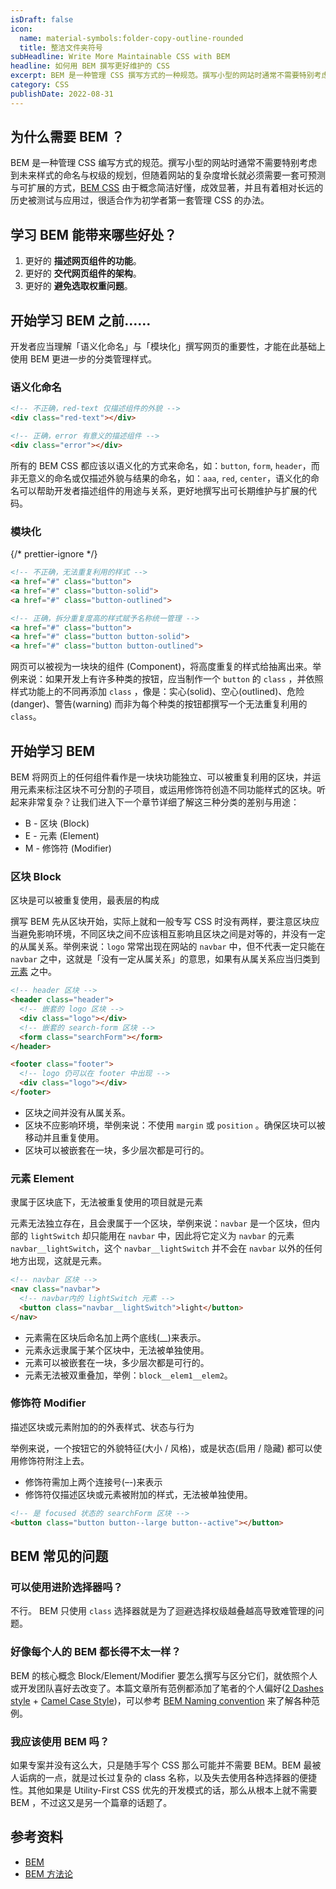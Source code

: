 ```yaml
---
isDraft: false
icon:
  name: material-symbols:folder-copy-outline-rounded
  title: 整洁文件夹符号
subHeadline: Write More Maintainable CSS with BEM
headline: 如何用 BEM 撰写更好维护的 CSS
excerpt: BEM 是一种管理 CSS 撰写方式的一种规范。撰写小型的网站时通常不需要特别考虑到未来样式的命名与权级的规划，但随着网站的复杂度增长就必须需要一套可预测与可扩充的方式，BEM CSS 由于概念简洁好懂，成效显著，并且有着相对长远的历史被测试与应用过，很适合作为初学者第一套管理 CSS 的办法。
category: CSS
publishDate: 2022-08-31
---
```


## 为什么需要 BEM ？

BEM 是一种管理 CSS 编写方式的规范。撰写小型的网站时通常不需要特别考虑到未来样式的命名与权级的规划，但随着网站的复杂度增长就必须需要一套可预测与可扩展的方式，[BEM CSS](https://getbem.com/) 由于概念简洁好懂，成效显著，并且有着相对长远的历史被测试与应用过，很适合作为初学者第一套管理 CSS 的办法。

## 学习 BEM 能带来哪些好处？

1. 更好的 **描述网页组件的功能**。
2. 更好的 **交代网页组件的架构**。
3. 更好的 **避免选取权重问题**。

## 开始学习 BEM 之前……

开发者应当理解「语义化命名」与「模块化」撰写网页的重要性，才能在此基础上使用 BEM 更进一步的分类管理样式。

### 语义化命名

```html
<!-- 不正确，red-text 仅描述组件的外貌 -->
<div class="red-text"></div>

<!-- 正确，error 有意义的描述组件 -->
<div class="error"></div>
```

所有的 BEM CSS 都应该以语义化的方式来命名，如：`button`, `form`, `header`，而非无意义的命名或仅描述外貌与结果的命名，如：`aaa`, `red`, `center`，语义化的命名可以帮助开发者描述组件的用途与关系，更好地撰写出可长期维护与扩展的代码。

### 模块化

{/* prettier-ignore */}
```html
<!-- 不正确，无法重复利用的样式 -->
<a href="#" class="button">
<a href="#" class="button-solid">
<a href="#" class="button-outlined">

<!-- 正确，拆分重复度高的样式赋予名称统一管理 -->
<a href="#" class="button">
<a href="#" class="button button-solid">
<a href="#" class="button button-outlined">
```

网页可以被视为一块块的组件 (Component)，将高度重复的样式给抽离出来。举例来说：如果开发上有许多种类的按钮，应当制作一个 `button` 的 `class` ，并依照样式功能上的不同再添加 `class` ，像是：实心(solid)、空心(outlined)、危险(danger)、警告(warning) 而非为每个种类的按钮都撰写一个无法重复利用的 `class`。

## 开始学习 BEM

BEM 将网页上的任何组件看作是一块块功能独立、可以被重复利用的区块，并运用元素来标注区块不可分割的子项目，或运用修饰符创造不同功能样式的区块。听起来非常复杂？让我们进入下一个章节详细了解这三种分类的差别与用途：

- B - 区块 (Block)
- E - 元素 (Element)
- M - 修饰符 (Modifier)

### 区块 Block

<Sidenote type="info">区块是可以被重复使用，最表层的构成</Sidenote>

撰写 BEM 先从区块开始，实际上就和一般专写 CSS 时没有两样，要注意区块应当避免影响环境，不同区块之间不应该相互影响且区块之间是对等的，并没有一定的从属关系。举例来说：`logo` 常常出现在网站的 `navbar` 中，但不代表一定只能在 `navbar` 之中，这就是「没有一定从属关系」的意思，如果有从属关系应当归类到 [元素](#元素-element) 之中。

```html
<!-- header 区块 -->
<header class="header">
  <!-- 嵌套的 logo 区块 -->
  <div class="logo"></div>
  <!-- 嵌套的 search-form 区块 -->
  <form class="searchForm"></form>
</header>

<footer class="footer">
  <!-- logo 仍可以在 footer 中出现 -->
  <div class="logo"></div>
</footer>
```

- 区块之间并没有从属关系。
- 区块不应影响环境，举例来说：不使用 `margin` 或 `position` 。确保区块可以被移动并且重复使用。
- 区块可以被嵌套在一块，多少层次都是可行的。

### 元素 Element

<Sidenote type="info">隶属于区块底下，无法被重复使用的项目就是元素</Sidenote>

元素无法独立存在，且会隶属于一个区块，举例来说：`navbar` 是一个区块，但内部的 `lightSwitch` 却只能用在 `navbar` 中，因此将它定义为 `navbar` 的元素 `navbar__lightSwitch`，这个 `navbar__lightSwitch` 并不会在 `navbar` 以外的任何地方出现，这就是元素。

```html
<!-- navbar 区块 -->
<nav class="navbar">
  <!-- navbar内的 lightSwitch 元素 -->
  <button class="navbar__lightSwitch">light</button>
</nav>
```

- 元素需在区块后命名加上两个底线(\_\_)来表示。
- 元素永远隶属于某个区块中，无法被单独使用。
- 元素可以被嵌套在一块，多少层次都是可行的。
- 元素无法被双重叠加，举例：`block__elem1__elem2`。

### 修饰符 Modifier

<Sidenote type="info">描述区块或元素附加的的外表样式、状态与行为</Sidenote>

举例来说，一个按钮它的外貌特征(大小 / 风格)，或是状态(启用 / 隐藏) 都可以使用修饰符附注上去。

- 修饰符需加上两个连接号(–-)来表示
- 修饰符仅描述区块或元素被附加的样式，无法被单独使用。

```html
<!-- 是 focused 状态的 searchForm 区块 -->
<button class="button button--large button--active"></button>
```

## BEM 常见的问题

### 可以使用进阶选择器吗？

不行。 BEM 只使用 `class` 选择器就是为了迴避选择权级越叠越高导致难管理的问题。

### 好像每个人的 BEM 都长得不太一样？

BEM 的核心概念 Block/Element/Modifier 要怎么撰写与区分它们，就依照个人或开发团队喜好去改变了。本篇文章所有范例都添加了笔者的个人偏好([2 Dashes style](https://en.bem.info/methodology/naming-convention/#two-dashes-style) + [Camel Case Style](https://en.bem.info/methodology/naming-convention/#camelcase-style))，可以参考 [BEM Naming convention](https://en.bem.info/methodology/naming-convention/) 来了解各种范例。

### 我应该使用 BEM 吗？

如果专案并没有这么大，只是随手写个 CSS 那么可能并不需要 BEM。BEM 最被人诟病的一点，就是过长过复杂的 class 名称，以及失去使用各种选择器的便捷性。其他如果是 Utility-First CSS 优先的开发模式的话，那么从根本上就不需要 BEM ，不过这又是另一个篇章的话题了。

## 参考资料

- [BEM](https://en.bem.info/methodology/)
- [BEM 方法论](http://bem.webclown.net/quick-start/#%E4%BB%8B%E7%BB%8D)
